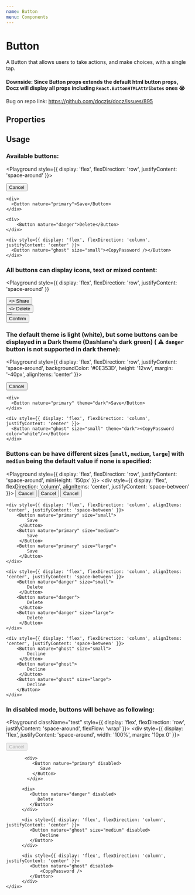 ```yaml
---
name: Button
menu: Components
---
```



# Button

A Button that allows users to take actions, and make choices, with a single tap.

#### Downside: Since Button props extends the default html button props, Docz will display all props including `React.ButtonHTMLAttributes` ones 😭

Bug on repo link: https://github.com/doczjs/docz/issues/895

## Properties

<Props of={Button} />

## Usage

### Available buttons:

<Playground style={{ display: 'flex', flexDirection: 'row', justifyContent: 'space-around' }}>
    <div>
      <Button nature="secondary">Cancel</Button>
    </div>

    <div>
      <Button nature="primary">Save</Button>
    </div>

    <div>
        <Button nature="danger">Delete</Button>
    </div>

    <div style={{ display: 'flex', flexDirection: 'column', justifyContent: 'center' }}>
      <Button nature="ghost" size="small"><CopyPassword /></Button>
    </div>

</Playground>

### All buttons can display icons, text or mixed content:

<Playground
  style={{
    display: 'flex',
    flexDirection: 'row',
    justifyContent: 'space-around'
  }}
>
  <div>
    <Button nature='secondary'>
      <>
        <Shared /> Share
      </>
    </Button>
  </div>
  <div>
    <Button nature='danger'>
      <>
        <Shared color='white' /> Delete
      </>
    </Button>
  </div>
  <div
    style={{
      display: 'flex',
      flexDirection: 'column',
      justifyContent: 'center'
    }}
  >
    <Button nature='ghost' size='small'>
      <CopyPassword />
    </Button>
  </div>
  <div
    style={{
      display: 'flex',
      flexDirection: 'column',
      justifyContent: 'center'
    }}
  >
    <Button nature='ghost' size='small'>
      Confirm
    </Button>
  </div>
</Playground>

### The default theme is light (white), but some buttons can be displayed in a Dark theme (Dashlane's dark green) ( ⚠️ `danger` button is not supported in dark theme):

<Playground style={{ display: 'flex', flexDirection: 'row', justifyContent: 'space-around', backgroundColor: '#0E353D', height: '12vw', margin: '-40px', alignItems: 'center' }}>
    <div>
      <Button nature="secondary" theme="dark">Cancel</Button>
    </div>

    <div>
      <Button nature="primary" theme="dark">Save</Button>
    </div>

    <div style={{ display: 'flex', flexDirection: 'column', justifyContent: 'center' }}>
      <Button nature="ghost" size="small" theme="dark"><CopyPassword color="white"/></Button>
    </div>

</Playground>

### Buttons can be have different sizes [`small`, `medium`, `large`] with `medium` being the default value if none is specified:

<Playground style={{ display: 'flex', flexDirection: 'row', justifyContent: 'space-around', minHeight: '150px' }}>
    <div style={{ display: 'flex', flexDirection: 'column', alignItems: 'center', justifyContent: 'space-between' }}>
          <Button nature="secondary" size="small">
            Cancel
          </Button>
         <Button nature="secondary" size="medium">
            Cancel
          </Button>
         <Button nature="secondary" size="large">
            Cancel
          </Button>
    </div>

    <div style={{ display: 'flex', flexDirection: 'column', alignItems: 'center', justifyContent: 'space-between' }}>
        <Button nature="primary" size="small">
            Save
         </Button>
        <Button nature="primary" size="medium">
            Save
         </Button>
        <Button nature="primary" size="large">
            Save
         </Button>
    </div>

    <div style={{ display: 'flex', flexDirection: 'column', alignItems: 'center', justifyContent: 'space-between' }}>
        <Button nature="danger" size="small">
            Delete
         </Button>
        <Button nature="danger">
            Delete
         </Button>
        <Button nature="danger" size="large">
            Delete
         </Button>
    </div>

    <div style={{ display: 'flex', flexDirection: 'column', alignItems: 'center', justifyContent: 'space-between' }}>
        <Button nature="ghost" size="small">
            Decline
         </Button>
        <Button nature="ghost">
            Decline
         </Button>
        <Button nature="ghost" size="large">
            Decline
        </Button>
    </div>

</Playground>

### In disabled mode, buttons will behave as following:

<Playground className="test" style={{ display: 'flex', flexDirection: 'row', justifyContent: 'space-around', flexFlow: 'wrap' }}>
    <div style={{ display: 'flex', justifyContent: 'space-around', width: '100%', margin: '10px 0' }}>
          <div>
               <Button nature="secondary" disabled>
                  Cancel
                </Button>
          </div>

           <div>
              <Button nature="primary" disabled>
                 Save
              </Button>
            </div>

          <div>
             <Button nature="danger" disabled>
                Delete
             </Button>
          </div>

          <div style={{ display: 'flex', flexDirection: 'column', justifyContent: 'center' }}>
             <Button nature="ghost" size="medium" disabled>
                 Decline
             </Button>
          </div>

          <div style={{ display: 'flex', flexDirection: 'column', justifyContent: 'center' }}>
             <Button nature="ghost" disabled>
                 <CopyPassword />
             </Button>
          </div>
    </div>

</Playground>
